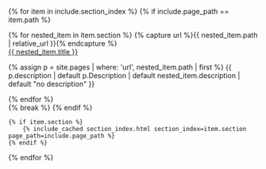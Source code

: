 {% for item in include.section_index %}
    {% if include.page_path == item.path %}
        <div class="section-index">
                {% for nested_item in item.section %}
                    {% capture url %}{{ nested_item.path | relative_url }}{% endcapture %}
                    <div class="section-index__item">
                        <div class="section-index__title">
                            <a href="{{ url }}">
                                {{ nested_item.title }}
                            </a>
                        </div>
                        <p>
                            {% assign p = site.pages | where: 'url', nested_item.path | first %}
                            {{ p.description | default p.Description | default nested_item.description | default "no description" }}
                        </p>
                    </div>
                {% endfor %}
            </div>
        {% break %}
    {% endif %}

    {% if item.section %}
        {% include_cached section_index.html section_index=item.section page_path=include.page_path %}
    {% endif %}
{% endfor %}
